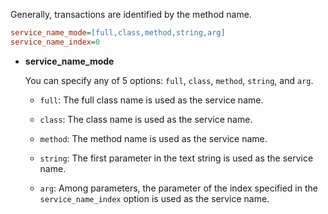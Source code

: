 Generally, transactions are identified by the method name.

```ini title='whatap.conf'
service_name_mode=[full,class,method,string,arg]
service_name_index=0
```

-   **service_name_mode**

    You can specify any of 5 options: `full`, `class`, `method`, `string`, and `arg`.

    -   `full`: The full class name is used as the service name.

    -   `class`: The class name is used as the service name.

    -   `method`: The method name is used as the service name.

    -   `string`: The first parameter in the text string is used as the service name.

    -   `arg`: Among parameters, the parameter of the index specified in the `service_name_index` option is used as the service name.
